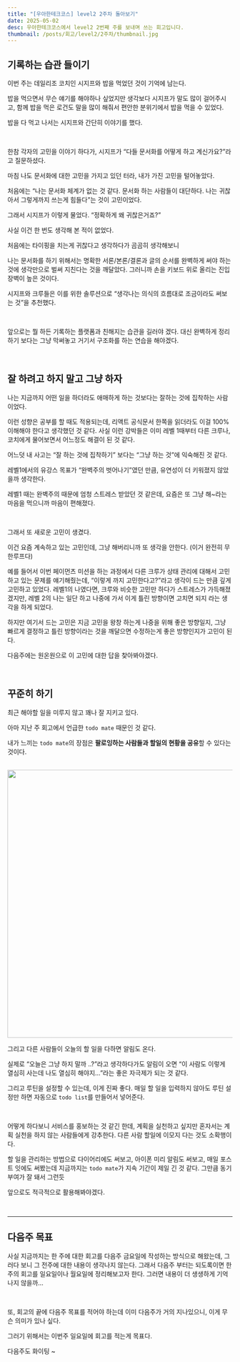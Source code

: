 ```yaml
---
title: "[우아한테크코스] level2 2주차 돌아보기"
date: 2025-05-02
desc: 우아한테크코스에서 level2 2번째 주를 보내며 쓰는 회고입니다.
thumbnail: /posts/회고/level2/2주차/thumbnail.jpg
---
```


## 기록하는 습관 들이기

이번 주는 데일리조 코치인 시지프와 밥을 먹었던 것이 기억에 남는다.

밥을 먹으면서 무슨 얘기를 해야하나 싶었지만 생각보다 시지프가 말도 많이 걸어주시고, 함께 밥을 먹은 로건도 말을 많이 해줘서 편안한 분위기에서 밥을 먹을 수 있었다.

밥을 다 먹고 나서는 시지프와 간단히 이야기를 했다.

<br />

한참 각자의 고민을 이야기 하다가, 시지프가 “다들 문서화를 어떻게 하고 계신가요?”라고 질문하셨다.

마침 나도 문서화에 대한 고민을 가지고 있던 터라, 내가 가진 고민을 털어놓았다.

처음에는 “나는 문서화 체계가 없는 것 같다. 문서화 하는 사람들이 대단하다. 나는 귀찮아서 그렇게까지 쓰는게 힘들다”는 것이 고민이었다.

그래서 시지프가 이렇게 물었다. “정확하게 왜 귀찮은거죠?”

사실 이건 한 번도 생각해 본 적이 없었다.

처음에는 타이핑을 치는게 귀찮다고 생각하다가 곰곰히 생각해보니

나는 문서화를 하기 위해서는 명확한 서론/본론/결론과 글의 순서를 완벽하게 써야 하는 것에 생각만으로 벌써 지친다는 것을 깨달았다. 그러니까 손을 키보드 위로 올리는 진입장벽이 높은 것이다.

시지프와 크루들은 이를 위한 솔루션으로 “생각나는 의식의 흐름대로 조금이라도 써보는 것”을 추천했다.

<br />

앞으로는 뭘 하든 기록하는 플랫폼과 친해지는 습관을 길러야 겠다. 대신 완벽하게 정리하기 보다는 그냥 막써놓고 거기서 구조화를 하는 연습을 해야겠다.

<br />

## 잘 하려고 하지 말고 그냥 하자

나는 지금까지 어떤 일을 하더라도 애매하게 하는 것보다는 잘하는 것에 집착하는 사람이었다.

이런 성향은 공부를 할 때도 적용되는데, 리액트 공식문서 한쪽을 읽더라도 이걸 100% 이해해야 한다고 생각했던 것 같다. 사실 이런 강박들은 이미 레벨 1때부터 다른 크루나, 코치에게 물어보면서 어느정도 해결이 된 것 같다.

어느덧 내 사고는 “잘 하는 것에 집착하기” 보다는 “그냥 하는 것”에 익숙해진 것 같다.

레벨1에서의 유강스 목표가 “완벽주의 벗어나기”였던 만큼, 유연성이 더 키워졌지 않았을까 생각한다.

레벨1 때는 완벽주의 때문에 엄청 스트레스 받았던 것 같은데, 요즘은 또 그냥 해~라는 마음을 먹으니까 마음이 편해졌다.

<br />

그래서 또 새로운 고민이 생겼다.

이건 요즘 계속하고 있는 고민인데, 그냥 해버리니까 또 생각을 안한다. (이거 완전히 무한루프다)

예를 들어서 이번 페이먼츠 미션을 하는 과정에서 다른 크루가 상태 관리에 대해서 고민하고 있는 문제를 얘기해줬는데, “이렇게 까지 고민한다고?”라고 생각이 드는 만큼 깊게 고민하고 있었다. 레벨1의 나였다면, 크루와 비슷한 고민만 하다가 스트레스가 가득해졌겠지만, 레벨 2의 나는 일단 하고 나중에 가서 이게 틀린 방향이면 고치면 되지 라는 생각을 하게 되었다.

하지만 여기서 드는 고민은 지금 고민을 왕창 하는게 나중을 위해 좋은 방향일지, 그냥 빠르게 결정하고 틀린 방향이라는 것을 깨달으면 수정하는게 좋은 방향인지가 고민이 된다.

다음주에는 원온원으로 이 고민에 대한 답을 찾아봐야겠다.

<br />

## 꾸준히 하기

최근 해야할 일을 미루지 않고 꽤나 잘 지키고 있다.

아마 지난 주 회고에서 언급한 `todo mate` 때문인 것 같다.

내가 느끼는 `todo mate`의 장점은 **팔로잉하는 사람들과 할일의 현황을 공유**할 수 있다는 것이다.

<br />

<img src="/posts/회고/level2/2주차/1.png" width="600px" />

그리고 다른 사람들이 오늘의 할 일을 다하면 알림도 온다.

실제로 “오늘은 그냥 하지 말까 ..?”라고 생각하다가도 알림이 오면 “이 사람도 이렇게 열심히 사는데 나도 열심히 해야지…”라는 좋은 자극제가 되는 것 같다.

그리고 루틴을 설정할 수 있는데, 이게 진짜 좋다. 매일 할 일을 입력하지 않아도 루틴 설정만 하면 자동으로 `todo list`를 만들어서 넣어준다.

<br />

어떻게 하다보니 서비스를 홍보하는 것 같긴 한데, 계획을 실천하고 싶지만 혼자서는 계획 실천을 하지 않는 사람들에게 강추한다. 다른 사람 할일에 이모지 다는 것도 소확행이다.

할 일을 관리하는 방법으로 다이어리에도 써보고, 아이폰 미리 알림도 써보고, 매일 포스트 잇에도 써봤는데 지금까지는 `todo mate`가 지속 기간이 제일 긴 것 같다. 그만큼 동기부여가 잘 돼서 그런듯

앞으로도 적극적으로 활용해봐야겠다.

<br />

---

## 다음주 목표

사실 지금까지는 한 주에 대한 회고를 다음주 금요일에 작성하는 방식으로 해왔는데, 그러다 보니 그 전주에 대한 내용이 생각나지 않는다. 그래서 다음주 부터는 되도록이면 한 주의 회고를 일요일이나 월요일에 정리해보고자 한다. 그러면 내용이 더 생생하게 기억나지 않을까…

<br />

또, 회고의 끝에 다음주 목표를 적어야 하는데 이미 다음주가 거의 지나있으니, 이게 무슨 의미가 있나 싶다.

그러기 위해서는 이번주 일요일에 회고를 적는게 목표다.

다음주도 화이팅 ~
